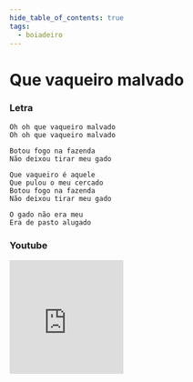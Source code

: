 ```yaml
---
hide_table_of_contents: true
tags:
  - boiadeiro
---
```


# Que vaqueiro malvado

### Letra

```text
Oh oh que vaqueiro malvado
Oh oh que vaqueiro malvado

Botou fogo na fazenda
Não deixou tirar meu gado

Que vaqueiro é aquele
Que pulou o meu cercado
Botou fogo na fazenda
Não deixou tirar meu gado

O gado não era meu
Era de pasto alugado
```

### Youtube

<iframe
  width="200"
  height="200"
  src="https://www.youtube.com/embed/SrN2wF1fsSY"
  title="YouTube video player"
  frameborder="0"
  allow="accelerometer; autoplay; clipboard-write; encrypted-media; gyroscope; picture-in-picture; web-share"
  referrerpolicy="strict-origin-when-cross-origin"
  allowfullscreen
></iframe>

